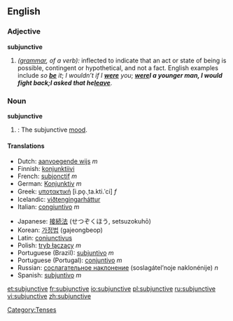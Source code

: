 ==English==

===Adjective===
'''subjunctive'''
# ''([[grammar]], of a verb):'' inflected to indicate that an act or state of being is possible, contingent or hypothetical, and not a fact.  English examples include ''so '''[[be]]''' it''; ''I wouldn’t if I '''[[were]]''' you''; '''''[[were]]''' I a younger man, I would fight back''; ''I asked that he '''[[leave]]'''''.

===Noun===
'''subjunctive'''  {{uncountable}}
# {{grammar}}: The subjunctive [[mood]].

====Translations====
{{top}}
*Dutch: [[aanvoegende wijs]] ''m''
*Finnish: [[konjunktiivi]] 
*French: [[subjonctif]] ''m''
*German: [[Konjunktiv]] ''m''
*Greek: [[υποτακτική]] [i.po̞.ˌta.kti.ˈci] ''f''
*Icelandic: [[viðtengingarháttur]] {{m}}
*Italian: [[congiuntivo]] ''m''
{{mid}}
*Japanese: [[接続法]] (せつぞくほう, setsuzokuhō)
*Korean: [[가정법]] (gajeongbeop)
*Latin: [[coniunctivus]]
*Polish: [[tryb łączący]] ''m''
*Portuguese (Brazil): [[subjuntivo]] ''m''
*Portuguese (Portugal): [[conjuntivo]] ''m''
*Russian: [[сослагательное наклонение]] (soslagátel’noje naklonénije) ''n''
*Spanish: [[subjuntivo]] ''m''
{{bottom}}

[[Category:Tenses]]

[[et:subjunctive]]
[[fr:subjunctive]]
[[io:subjunctive]]
[[pl:subjunctive]]
[[ru:subjunctive]]
[[vi:subjunctive]]
[[zh:subjunctive]]